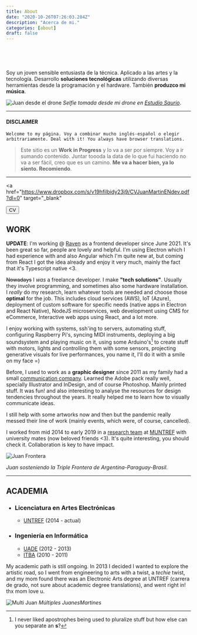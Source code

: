 ```yaml
---
title: About
date: "2020-10-26T07:26:03.284Z"
description: "Acerca de mi."
categories: [about]
draft: false
---
```


&nbsp;
&nbsp;

<br />

Soy un joven sensible entusiasta de la técnica. Aplicado a las artes y la tecnología. Desarrollo **soluciones tecnológicas** utilizando diversas herramientas desde la programación y el hardware. También **produzco mi música**.

![Juan desde el drone][foto dron]
_Selfie tomada desde mi drone en [Estudio Saurio](https://www.instagram.com/sauriogram/)_.

---

#### **DISCLAIMER**

`Welcome to my página. Voy a combinar mucho inglés-español o elegir arbitrariamente. Deal with it! You always have browser translations.`

> Este sitio es un **Work in Progress** y lo va a ser por siempre. Voy a ir sumando contenido. Juntar toooda la data de lo que fui haciendo no va a ser fácil, creo que es un camino. **Me va a hacer bien, ya lo siento. Recomiendo**.

---

<a
  href="https://www.dropbox.com/s/v19hfilbidy23j9/CVJuanMartinENdev.pdf?dl=0"
  target="_blank"
>
  <button className="bg-red-600 hover:bg-red-700 text-white font-bold py-2 px-4 rounded my-5 float-right">
    CV
  </button>
</a>

## WORK

**UPDATE**: I'm working @ [Raven](https://www.raven.com) as a frontend developer since June 2021. It's been great so far, people are lovely and helpful. I'm using Electron which I had experience with and also Angular which I'm quite new at, but coming from React I got the idea already and enjoy it very much, mainly the fact that it's Typescript native <3.

~~Nowadays~~ I _was_ a freelance developer. I make **"tech solutions"**. Usually they involve programming, and sometimes also some hardware installation. I _really_ do my research, learn whatever tools are needed and choose those **optimal** for the job. This includes cloud services (AWS), IoT (Azure), deployment of custom software for specific needs (native apps in Electron and React Native), NodeJS microservices, web development using CMS for eCommerce, Interactive web apps using React, and a lot more.

I enjoy working with systems, ssh'ing to servers, automating stuff, configuring Raspberry Pi's, syncing MIDI instruments, deploying a big soundsystem and playing music on it, using some Arduino's[^1] to create stuff with motors, lights and controlling them with some sensors, projecting generative visuals for live performances, you name it, I'll do it with a smile on my face =)

Before, I used to work as a **graphic designer** since 2011 as my family had a small [communication company](https://www.landgraphic.com). Learned the Adobe pack really well, specially Illustrator and InDesign, and of course Photoshop. Mainly printed stuff. It was fun! and also interesting to analyse the resources for design tendencies throughout the years. It really helped me to learn how to visually communicate ideas.

I still help with some artworks now and then but the pandemic really messed their line of work (mainly events, which were, of course, cancelled).

I worked from mid 2014 to early 2019 in a [research team](https://www.intercambiostransorganicos.org) at [MUNTREF](http://untref.edu.ar/muntref/es/arte-y-ciencia/) with university mates (now beloved friends <3). It's quite interesting, you should check it. Collaboration is key to have impact.

![Juan Frontera][foto frontera]

_Juan sosteniendo la Triple Frontera de Argentina-Paraguay-Brasil._

---

## ACADEMIA

- ### Licenciatura en Artes Electrónicas

  - [UNTREF](http://untref.edu.ar/) (2014 - actual)

- ### Ingeniería en Informática
  - [UADE](http://uade.edu.ar/) (2012 - 2013)
  - [ITBA](http://itba.edu.ar/) (2010 - 2011)

My academic path is still ongoing. In 2013 I decided I wanted to explore the artistic road, so I went from engineering to arts with a twist, a _techie_ twist, and my mom found there was an Electronic Arts degree at UNTREF (carrera de grado, not sure about academic degree translations), and went right in! thx mom love u.

![Multi Juan][foto multijuan]
_Múltiples JuanesMartines_

[^1]: I never liked apostrophes being used to pluralize stuff but how else can you separate an **s**?

[foto dron]: ./juandrone.jpg "Juan desde el drone"
[foto frontera]: ./juanfrontera.jpg "Juan en la triple frontera"
[foto multijuan]: ./multijuan.jpg "multi juan"
